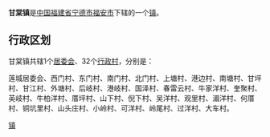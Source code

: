 {{中国乡级行政区
| 行政区全称 = 甘棠镇
| 景观照片文件名 =
| 景观照片描述 =
| 汉语拼音 =
| 通用拼音 =
| 注音符號 =
| 其它标音类型1 =
| 其它标音1 =
| 其它标音类型2 =
| 其它标音2 =
| 其它语言类型1 =
| 其它语言地名1 =
| 其它语言类型2 =
| 其它语言地名2 =
| 上级行政区 = [[福建省|福建省]][[宁德市|宁德市]][[福安市|福安市]]
| 行政区类别 = [[镇|镇]]
| 行政区划代码 =350981107
| 地理坐标 =
| 总面积 =
| 户籍人口 =
| 户籍人口年份 =
| 常住人口 =
| 常住人口年份 =
| 人口密度 =
| 行政区划 =
| 官方网站 =
| 政府驻地 =
| 邮政编码 =
| 毗邻行政区 =
| 位置图文件名 =
| 位置图描述 =
}}
'''甘棠镇'''是[[中华人民共和国|中国]][[福建省|福建省]][[宁德市|宁德市]][[福安市|福安市]]下辖的一个[[镇|镇]]。

== 行政区划 ==

甘棠镇共辖1个[[居委会|居委会]]、32个[[行政村|行政村]]，分别是：

莲城居委会、西门村、东门村、南门村、北门村、上塘村、港边村、南塘村、甘坪村、甘江村、外塘村、后岐村、港岐村、国泽村、春雷云村、牛家洋村、奎聚村、英岐村、牛柏洋村、厝坪村、山下村、倪下村、吴洋村、观里村、湄洋村、何厝村、铜坑里村、山头庄村、小岭村、可洋村、岭尾村、过洋村、大车村。

{{福安市行政区划}}
{{福建小作品}}
[[Category:福安市乡镇|镇]]